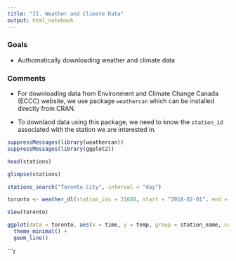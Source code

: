 ```yaml
---
title: "II. Weather and Climate Data"
output: html_notebook
---
```


### Goals

* Authomatically downloading weather and climate data

### Comments

* For downloading data from Environment and Climate Change Canada (ECCC) website,
we use package `weathercan` which can be installed directly from CRAN. 

* To downlaod data using this package, we need to know the `station_id`
associated with the station we are interested in.


```r
suppressMessages(library(weathercan))
suppressMessages(library(ggplot2))
```

```r
head(stations)
```

```r
glimpse(stations)
```

```r
stations_search("Toronto City", interval = "day")
```

```r
toronto <- weather_dl(station_ids = 31688, start = "2018-02-01", end = "2018-04-15")
```

```r
View(toronto)
```

```r
ggplot(data = toronto, aes(x = time, y = temp, group = station_name, colour = station_name)) +
  theme_minimal() + 
  geom_line()
```

```r
